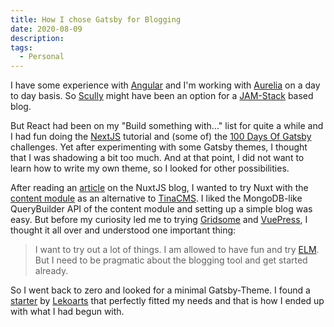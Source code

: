 ```yaml
---
title: How I chose Gatsby for Blogging
date: 2020-08-09
description:
tags:
  - Personal
---
```


I have some experience with [Angular] and I'm working with [Aurelia] on a day to day basis.
So [Scully] might have been an option for a [JAM-Stack]() based blog.

But React had been on my "Build something with..." list for quite a while and I had fun doing the [NextJS] tutorial and
(some of) the [100 Days Of Gatsby] challenges. Yet after experimenting with some Gatsby themes, I thought that I was shadowing a bit too much.
And at that point, I did not want to learn how to write my own theme, so I looked for other possibilities.

After reading an [article](https://nuxtjs.org/blog/creating-blog-with-nuxt-content) on the NuxtJS blog,
I wanted to try Nuxt with the [content module](https://content.nuxtjs.org/) as an alternative to [TinaCMS].
I liked the MongoDB-like QueryBuilder API of the content module and setting up a simple blog was easy.
But before my curiosity led me to trying [Gridsome] and [VuePress], I thought it all over and understood one important thing:

> I want to try out a lot of things. I am allowed to have fun and try [ELM].
> But I need to be pragmatic about the blogging tool and get started already.

So I went back to zero and looked for a minimal Gatsby-Theme.
I found a [starter](https://github.com/LekoArts/gatsby-starter-minimal-blog) by [Lekoarts](https://themes.lekoarts.de/)
that perfectly fitted my needs and that is how I ended up with what I had begun with.


[100 Days Of Gatsby]: <https://gatsbyjs.org/blog/100days/>
[NextJS]:<https://nextjs.org/learn/basics/create-nextjs-app>
[NuxtJS]:<https://nuxtjs.org/blog/creating-blog-with-nuxt-content>
[Scully]:<https://scully.io/>
[Gridsome]:<https://gridsome.org/>
[TinaCMS]:<https://tinacms.org/>
[VuePress]:<https://vuepress.vuejs.org/>
[Angular]:<https://angular.io/>
[Aurelia]:<http://aurelia.io/>
[ELM]:<https://elm-lang.org/>
[JAM-Stack]:<https://jamstack.wtf/>
[Backend-Stuff]:<https://github.com/ExpediaGroup/graphql-kotlin>